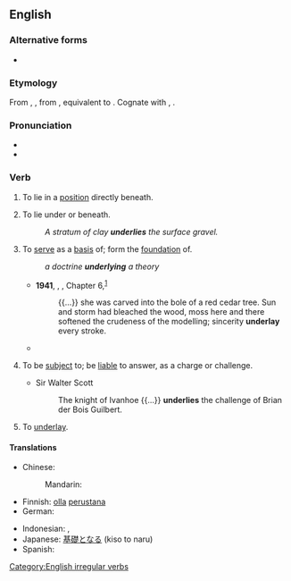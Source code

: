 ==English==

===Alternative forms===
* {{l|en|underly}}

===Etymology===
From {{inh|en|enm|underlien}}, {{m|enm|underliggen}}, from {{inh|en|ang|underliċġan|t=to underlie, to be subject to, give way to}}, equivalent to {{prefix|en|under|lie}}. Cognate with {{cog|nl|onderliggen|t=to lie below, lie on the bottom of}}, {{cog|de|unterliegen|t=to lie under, be subject to, succumb}}.

===Pronunciation===
* {{IPA|en|/ˌʌn.də(ɹ)ˈlaɪ/}}
* {{rhymes|en|aɪ}}

===Verb===
{{en-verb|underlies|underlying|underlay|underlain}}

# {{lb|en|intransitive}} To lie in a [[position]] directly beneath.
# {{lb|en|transitive}} To lie under or beneath.
#: ''A stratum of clay '''underlies''' the surface gravel.''
# {{lb|en|transitive}} To [[serve]] as a [[basis]] of; form the [[foundation]] of.
#: ''a doctrine '''underlying''' a theory''
#* '''1941''', {{w|Emily Carr}}, ''{{w|Klee Wyck}}'', Chapter 6,<sup>[http://www.gutenberg.net.au/ebooks01/0100131.txt]</sup>
#*: {{...}} she was carved into the bole of a red cedar tree. Sun and storm had bleached the wood, moss here and there softened the crudeness of the modelling; sincerity '''underlay''' every stroke.
#* {{quote-journal|en|year=2013|month=July-August|author=[http://www.americanscientist.org/authors/detail/sarah-glaz Sarah Glaz]
|title=[http://www.americanscientist.org/issues/pub/2013/4/ode-to-prime-numbers Ode to Prime Numbers]
|volume=101|issue=4|magazine={{w|American Scientist}}
|passage=Some poems, echoing the purpose of early poetic treatises on scientific principles, attempt to elucidate the mathematical concepts that '''underlie''' prime numbers. Others play with primes’ cultural associations. Still others derive their structure from mathematical patterns involving primes.}}
# {{lb|en|transitive}} To be [[subject]] to; be [[liable]] to answer, as a charge or challenge.
#* Sir Walter Scott
#*: The knight of Ivanhoe {{...}} '''underlies''' the challenge of Brian der Bois Guilbert.
# {{lb|en|mining}} To [[underlay]].

====Translations====
{{trans-top|to serve as a basis of}}
* Chinese:
*: Mandarin: {{t|cmn|构成基础}}
* Finnish: [[olla]] [[perustana]]
* German: {{t+|de|zugrunde liegen}}
{{trans-mid}}
* Indonesian: {{t+|id|dasar|alt=mendasari}}, {{t+|id|landas|alt=melandasi}}
* Japanese: [[基礎]]となる (kiso to naru)
* Spanish: {{t+|es|subyacer}}
{{trans-bottom}}

[[Category:English irregular verbs]]